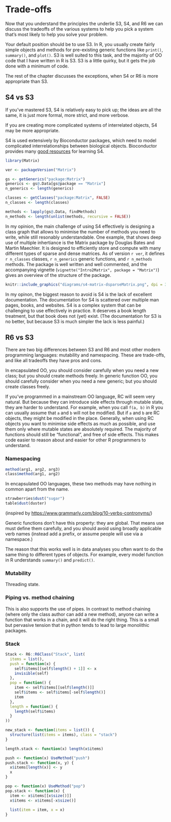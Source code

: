 # Trade-offs {#oo-tradeoffs}

Now that you understand the principles the underlie S3, S4, and R6 we can discuss the tradeoffs of the various systems to help you pick a system that's most likely to help you solve your problem.

Your default position should be to use S3. In R, you usually create fairly simple objects and methods for pre-existing generic functions like `print()`, `summary()`, and `plot()`. S3 is well suited to this task, and the majority of OO code that I have written in R is S3. S3 is a little quirky, but it gets the job done with a minimum of code. \index{objects!which system?} 

The rest of the chapter discusses the exceptions, when S4 or R6 is more appropriate than S3.

## S4 vs S3

If you've mastered S3, S4 is relatively easy to pick up; the ideas are all the same, it is just more formal, more strict, and more verbose. 

If you are creating more complicated systems of interrelated objects, S4 may be more appropriate.

S4 is used extensively by Bioconductor packages, which need to model complicated interrelationships between biological objects. Bioconductor provides many [good resources](https://www.google.com/search?q=bioconductor+s4) for learning S4. 

```r
library(Matrix)

ver <- packageVersion("Matrix")

gs <- getGenerics("package:Matrix")
generics <- gs@.Data[gs@package == "Matrix"]
n_generics <- length(generics)

classes <- getClasses("package:Matrix", FALSE)
n_classes <- length(classes)

methods <- lapply(gs@.Data, findMethods)
n_methods <- length(unlist(methods, recursive = FALSE))
```

In my opinion, the main challenge of using S4 effectively is designing a class graph that allows to minimise the number of methods you need to write, while still resonably understandable. One example, that shows deep use of multiple inhertiance is the Matrix package by Douglas Bates and Martin Maechler. It is designed to efficiently store and compute with many different types of sparse and dense matrices. As of version `r ver`, it defines `r n_classes` classes, `r n_generics` generic functions, and `r n_methods` methods. The package is well written and well commented, and the accompanying vignette (`vignette("Intro2Matrix", package = "Matrix")`) gives an overview of the structure of the package. 

```r
knitr::include_graphics("diagrams/s4-matrix-dsparseMatrix.png", dpi = 300)
```

In my opinon, the biggest reason to avoid is S4 is the lack of excellent documentation. The documentation for S4 is scattered over multiple man pages, books, and websites. S4 is a complex system that can be challenging to use effectively in practice. It deserves a book length treatment, but that book does not (yet) exist. (The documentation for S3 is no better, but because S3 is much simpler the lack is less painful.)

## R6 vs S3

There are two big differences between S3 and R6 and most other modern programming languages: mutability and namespacing. These are trade-offs, and like all tradeoffs they have pros and cons.

In encapsulated OO, you should consider carefully when you need a new class; but you should create methods freely. In generic function OO, you should carefully consider when you need a new generic; but you should create classes freely.

If you've programmed in a mainstream OO language, RC will seem very natural. But because they can introduce side effects through mutable state, they are harder to understand. For example, when you call `f(a, b)` in R you can usually assume that `a` and `b` will not be modified. But if `a` and `b` are RC objects, they might be modified in the place. Generally, when using RC objects you want to minimise side effects as much as possible, and use them only where mutable states are absolutely required. The majority of functions should still be "functional", and free of side effects. This makes code easier to reason about and easier for other R programmers to understand.



### Namespacing

```r
method(arg1, arg2, arg3)
class$method(arg1, arg2)
```

In encapsulated OO languages, these two methods may have nothing in common apart from the name.

```r
strawberries$dust("sugar")
table$dust(duster)
```

(inspired by <https://www.grammarly.com/blog/10-verbs-contronyms/>)

Generic functions don't have this property: they are global. That means use must define them carefully, and you should avoid using broadly applicable verb names (instead add a prefix, or assume people will use via a namespace.)

The reason that this works well is in data analyses you often want to do the same thing to different types of objects. For example, every model function in R understands `summary()` and `predict()`.

### Mutability

Threading state.

### Piping vs. method chaining

This is also supports the use of pipes. In contrast to method chaining (where only the class author can add a new method), anyone can write a function that works in a chain, and it will do the right thing. This is a small but pervasive tension that in python tends to lead to large monolithic packages.

### Stack

```r
Stack <- R6::R6Class("Stack", list(
  items = list(),
  push = function(x) {
    self$items[[self$length() + 1]] <- x
    invisible(self)
  },
  pop = function() {
    item <- self$items[[self$length()]]
    self$items <- self$items[-self$length()]
    item
  },
  length = function() {
    length(self$items)
  }
))

new_stack <- function(items = list()) {
  structure(list(items = items), class = "stack")
}

length.stack <- function(x) length(x$items)

push <- function(x) UseMethod("push")
push.stack <- function(x, y) {
  x$items[length(x)] <- y
  x
}

pop <- function(x) UseMethod("pop")
pop.stack <- function(x) {
  item <- x$items[[x$size()]]
  x$items <- x$items[-x$size()]
  
  list(item = item, x = x)
}
```

